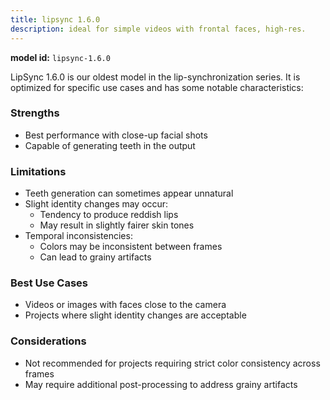```yaml
---
title: lipsync 1.6.0
description: ideal for simple videos with frontal faces, high-res.
---
```


<Note>**model id:** `lipsync-1.6.0`</Note>

LipSync 1.6.0 is our oldest model in the lip-synchronization series. It is optimized for specific use cases and has some notable characteristics:

### Strengths

- Best performance with close-up facial shots
- Capable of generating teeth in the output

### Limitations

- Teeth generation can sometimes appear unnatural
- Slight identity changes may occur:
  - Tendency to produce reddish lips
  - May result in slightly fairer skin tones
- Temporal inconsistencies:
  - Colors may be inconsistent between frames
  - Can lead to grainy artifacts

### Best Use Cases

- Videos or images with faces close to the camera
- Projects where slight identity changes are acceptable

### Considerations

- Not recommended for projects requiring strict color consistency across frames
- May require additional post-processing to address grainy artifacts

